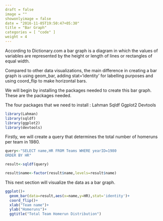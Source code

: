 ```yaml
---
draft = false
image = ""
showonlyimage = false
date = "2016-11-05T19:50:47+05:30"
title = "Bar Graph"
categories = [ "code" ]
weight = 4
---
```


According to Dictionary.com a bar graph is a diagram in which the values of variables are represented by the height or length of lines or rectangles of equal width.

<!--more-->

Compared to other data visualizations, the main difference in creating a bar graph is using geom_bar, adding stat='identity' for labelling purposes and using coord_flip to make horizontal bars.

We will begin by installing the packages needed to create this bar graph. These are the packages needed. 

The four packages that we need to install :
Lahman
Sqldf
Ggplot2
Devtools

```r
library(Lahman)
library(sqldf)
library(ggplot2)
library(devtools)
```
 
Firstly, we will create a query that determines the total number of homeruns per team in 1980.

```r
query<-"SELECT name,HR FROM Teams WHERE yearID=1980
ORDER BY HR"

result<-sqldf(query)

result$name<-factor(result$name,levels=result$name)
```

This next section will visualize the data as a bar graph.

```r
ggplot()+
  geom_bar(data=result,aes(x=name,y=HR),stat='identity')+
  coord_flip()+
  xlab("Team name")+
  ylab("Homeruns")+
  ggtitle("Total Team Homerun Distribution")
  ```
  